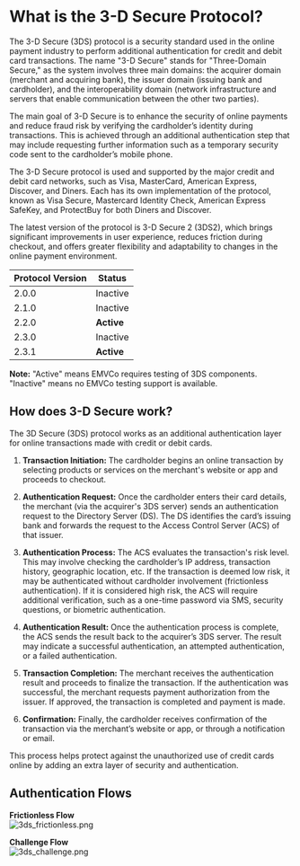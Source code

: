 # What is the 3-D Secure Protocol?

The 3-D Secure (3DS) protocol is a security standard used in the online payment industry to perform additional authentication for credit and debit card transactions. The name "3-D Secure" stands for "Three-Domain Secure," as the system involves three main domains: the acquirer domain (merchant and acquiring bank), the issuer domain (issuing bank and cardholder), and the interoperability domain (network infrastructure and servers that enable communication between the other two parties).

The main goal of 3-D Secure is to enhance the security of online payments and reduce fraud risk by verifying the cardholder’s identity during transactions. This is achieved through an additional authentication step that may include requesting further information such as a temporary security code sent to the cardholder’s mobile phone.

The 3-D Secure protocol is used and supported by the major credit and debit card networks, such as Visa, MasterCard, American Express, Discover, and Diners. Each has its own implementation of the protocol, known as Visa Secure, Mastercard Identity Check, American Express SafeKey, and ProtectBuy for both Diners and Discover.

The latest version of the protocol is 3-D Secure 2 (3DS2), which brings significant improvements in user experience, reduces friction during checkout, and offers greater flexibility and adaptability to changes in the online payment environment.

| Protocol Version | Status     |
|------------------|------------|
| 2.0.0            | Inactive   |
| 2.1.0            | Inactive   |
| 2.2.0            | **Active** |
| 2.3.0            | Inactive   |
| 2.3.1            | **Active** |

**Note:** "Active" means EMVCo requires testing of 3DS components. "Inactive" means no EMVCo testing support is available.

## How does 3-D Secure work?

The 3D Secure (3DS) protocol works as an additional authentication layer for online transactions made with credit or debit cards.

1. **Transaction Initiation:** The cardholder begins an online transaction by selecting products or services on the merchant's website or app and proceeds to checkout.

2. **Authentication Request:** Once the cardholder enters their card details, the merchant (via the acquirer's 3DS server) sends an authentication request to the Directory Server (DS). The DS identifies the card’s issuing bank and forwards the request to the Access Control Server (ACS) of that issuer.

3. **Authentication Process:** The ACS evaluates the transaction's risk level. This may involve checking the cardholder’s IP address, transaction history, geographic location, etc. If the transaction is deemed low risk, it may be authenticated without cardholder involvement (frictionless authentication). If it is considered high risk, the ACS will require additional verification, such as a one-time password via SMS, security questions, or biometric authentication.

4. **Authentication Result:** Once the authentication process is complete, the ACS sends the result back to the acquirer’s 3DS server. The result may indicate a successful authentication, an attempted authentication, or a failed authentication.

5. **Transaction Completion:** The merchant receives the authentication result and proceeds to finalize the transaction. If the authentication was successful, the merchant requests payment authorization from the issuer. If approved, the transaction is completed and payment is made.

6. **Confirmation:** Finally, the cardholder receives confirmation of the transaction via the merchant’s website or app, or through a notification or email.

This process helps protect against the unauthorized use of credit cards online by adding an extra layer of security and authentication.

## Authentication Flows

**Frictionless Flow**  
![3ds_frictionless.png](/3DS_server/3ds_frictionless.png)

**Challenge Flow**  
![3ds_challenge.png](/3DS_server/3ds_challenge.png)
